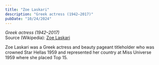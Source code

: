 ```yaml
---
title: "Zoe Laskari"
description: "Greek actress (1942–2017)"
pubDate: "10/24/2024"
---
```


*Greek actress (1942–2017)*  
Source (Wikipedia): [Zoe Laskari][1]

Zoe Laskari was a Greek actress and beauty pageant titleholder who was crowned Star Hellas 1959 and represented her country at Miss Universe 1959 where she placed Top 15.

[1]: https://en.wikipedia.org/wiki/Zoe_Laskari
